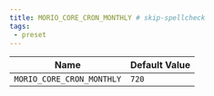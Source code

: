 ```yaml
---
title: MORIO_CORE_CRON_MONTHLY # skip-spellcheck
tags:
 - preset
---
```





<!-- MORIO_AUTO_GENERATED_CONTENT_STARTS - Manual changes made below will be overwritten skip-spellcheck -->
| Name | Default Value |
|------|---------------|
| `MORIO_CORE_CRON_MONTHLY` | `720` |
<!-- MORIO_AUTO_GENERATED_CONTENT_ENDS - Manual changes made above will be overwritten skip-spellcheck -->
